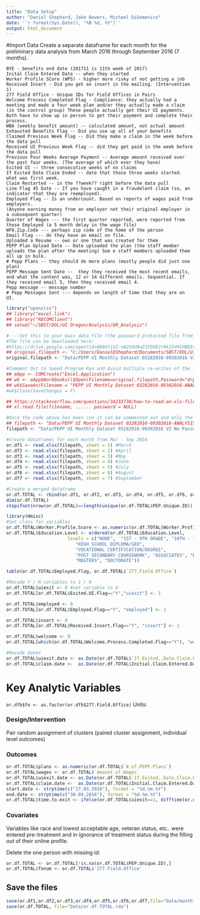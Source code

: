 ```yaml
---
title: "Data Setup"
author: "Daniel Shephard, Jake Bowers, Michael DiDomenico"
date: '`r format(Sys.Date(), "%B %d, %Y")`'
output: html_document
---
```


#Import Data
Create a separate dataframe for each month for the preliminary data analysis from March 2016 through September 2016 (7 months).

```
BYE - benefits end date (201711 is 11th week of 2017)
Inital Claim Entered Date -- when they started
Worker Profile SCore (WPS) - higher more risky of not getting a job
Received Insert - Did you get an insert in the mailing. (Intervention 1)
277 Field Office - Unique IDs for Field Offices in Pairs
Welcome Process Completed Flag - Compliance: they actually had a meeting and made a four week plan and/or they actually made a claim (in the control group) These people actually get their UI payments. Both have to show up in person to get their payment and complete their process.
WBA (weekly benefit amount) -- calculated amount, not actual amount
Exhausted Benefits Flag -- Did you use up all of your benefits
Claimed Previous Week Flag -- Did they make a claim in the week before the data pull
Received UI Previous Week Flag -- did they get paid in the week before the data pull
Previous Four Weeks Average Payment -- Average amount received over the past four weeks. (The average of which ever they have)
Exited UI -- three consecutive weeks of no claims
If Exited Date Claim Ended -- date that those three weeks started. what was first week.
Claim Restarted -- in the ??week?? right before the data pull
Line Flag 45 Date -- If you have caught in a fraudelent claim (so, an indicator that they are reemployed).
Employed Flag -- Is an undercount. Based on reports of wages paid from employers.
(Anyone earning money from an employer not their original employer in a subsequent quarter)
Quarter of Wages --- the first quarter reported, were reported from those Employed (a 5 month delay in the wage file)
WF0.Zip.Code --- perhaps zip code of the home of the person
Email Flag --- do they have an email on file.
Uploaded a Resume -- own or one that was created for them
PEPP Plan Upload Date -- Date uploaded the plan (the staff member uploads the plan after the meeting) Som e staff members uploaded them all up in bulk.
# Pepp Plans -- they should do more plans (mostly people did just one plan)
PEPP Message Sent Date --  they they received the most recent emails, and what the content was, 12 or 14 different emails. Sequential. If they received email 5, then they received email 4.
Pepp message -- message number
# Pepp Messages Sent --- depends on length of time that they are on UI.

```


```r
library("openxlsx")
## library("excel.link")
## library("RDCOMClient")
## setwd("~/SBST/DOL/UI Oregon/Analysis/OR_Analysis")

#----Set this to your main data file (the password protected file from DG)
#The file can be downloaded here:
#https://drive.google.com/open?id=0B8XYiVZ-nW2SOUNaZ1FDUDJrNk15VHlHNE8tTWNCUmdhbUZv
## original.filepath <- "C:/Users/DanielDShephard/Documents/SBST/DOL/UI Oregon/Analysis/Data/PEPP UI Monthly Dataset 03282016-09302016 V2.xlsx"
original.filepath <- "Data/PEPP UI Monthly Dataset 03282016-09302016 V2.xlsx"

#Comment Out to Speed Program Run and Avoid multiple re-writes of the file
## eApp <- COMCreate("Excel.Application")
## wk <- eApp$Workbooks()$Open(Filename=original.filepath,Password="drpepper")
## wk$SaveAs(Filename = "PEPP UI Monthly Dataset 03282016-09302016-ANALYSIS.xlsx", Password = '')
#wk$Close(SaveChanges = F)

## https://stackoverflow.com/questions/34233738/how-to-read-an-xls-file-that-is-encrypted-with-r
## xl.read.file(filename, ...... password = NULL)

#Once the code above has been run it can be commented out and only the line below is necessary for importing the data
## filepath <- "Data/PEPP UI Monthly Dataset 03282016-09302016-ANALYSIS.xlsx"
filepath <- "Data/PEPP UI Monthly Dataset 03282016-09302016 V2 No Password.xlsx" ## By hand remove the password protection.

#Create dataframes for each month from Mar - Sep 2016
or.df1 <- read.xlsx(filepath, sheet = 1) #March
or.df2 <- read.xlsx(filepath, sheet = 2) #April
or.df3 <- read.xlsx(filepath, sheet = 3) #May
or.df4 <- read.xlsx(filepath, sheet = 4) #June
or.df5 <- read.xlsx(filepath, sheet = 5) #July
or.df6 <- read.xlsx(filepath, sheet = 6) #August
or.df7 <- read.xlsx(filepath, sheet = 7) #September

#Create a merged dataframe
or.df.TOTAL <- rbind(or.df1, or.df2, or.df3, or.df4, or.df5, or.df6, or.df7)
dim(or.df.TOTAL)
stopifnot(nrow(or.df.TOTAL)==length(unique(or.df.TOTAL$PEP.Unique.ID))) #ensure there are no duplicate PEP IDs


```


```r
library(Hmisc)
#Set class for variables
or.df.TOTAL$Worker.Profile.Score <- as.numeric(or.df.TOTAL$Worker.Profile.Score)
or.df.TOTAL$Education.Level <- ordered(or.df.TOTAL$Education.Level,
				       levels = c("NONE",  "1ST - 9TH GRADE", "10TH - 12TH GRADE",
						  "HIGH SCHOOL DIPLOMA/GED",
						  "VOCATIONAL CERTIFICATION/DEGREE",
						  "POST SECONDARY COURSEWORK", "ASSOCIATES", "BACHELORS",
						  "MASTERS", "DOCTORATE"))

table(or.df.TOTAL$Employed.Flag, or.df.TOTAL$`277.Field.Office`)

#Recode Y / N variables to 1 / 0
or.df.TOTAL$uiexit <- 0 #set variable to 0
or.df.TOTAL[or.df.TOTAL$Exited.UI.Flag=="Y","uiexit"] <- 1

or.df.TOTAL$employed <- 0
or.df.TOTAL[or.df.TOTAL$Employed.Flag=="Y", "employed"] <- 1

or.df.TOTAL$insert <- 0
or.df.TOTAL[or.df.TOTAL$Received.Insert.Flag=="Y", "insert"] <- 1

or.df.TOTAL$welcome <- 0
or.df.TOTAL[which(or.df.TOTAL$Welcome.Process.Completed.Flag=="Y"), "welcome"] <- 1

#Recode dates
or.df.TOTAL$uiexit.date <- as.Date(or.df.TOTAL$`If.Exited,.Date.Claim.Ended`, origin = "1900-01-01")
or.df.TOTAL$claim.date <-  as.Date(or.df.TOTAL$Initial.Claim.Entered.Date, origin = "1900-01-01")
```


# Key Analytic Variables

`or.dfb$fo <- as.factor(or.dfb$277.Field.Office)`
Units: 

### Design/Intervention

Pair random assignment of clusters (paired cluster assignment, individual level outcomes)


### Outcomes

```r
or.df.TOTAL$plans <- as.numeric(or.df.TOTAL$`#.of.PEPP.Plans`)
or.df.TOTAL$wages <- or.df.TOTAL$`Amount.of.Wages`
or.df.TOTAL$uiexit.date <- as.Date(or.df.TOTAL$`If.Exited,.Date.Claim.Ended`, origin = "1900-01-01")
or.df.TOTAL$claim.date <-  as.Date(or.df.TOTAL$Initial.Claim.Entered.Date, origin = "1900-01-01")
start.date <- strptime(c("27.03.2016"), format = "%d.%m.%Y")
end.date <- strptime(c("30.09.2016"), format = "%d.%m.%Y")
or.df.TOTAL$time.to.exit <- ifelse(or.df.TOTAL$uiexit==1, difftime(or.df.TOTAL$uiexit.date, or.df.TOTAL$claim.date), difftime(end.date, start.date))
```

### Covariates

Variables like race and lowest acceptable age, veteran status, etc.. were
entered pre-treatment and in ignorance of treatment status during the filling
out of their online profile.



Delete the one person with missing id:

```r
or.df.TOTAL <- or.df.TOTAL[!is.na(or.df.TOTAL$PEP.Unique.ID),]
or.df.TOTAL$fonum <- or.df.TOTAL$'277.Field.Office'
```

## Save the files

```r
save(or.df1,or.df2,or.df3,or.df4,or.df5,or.df6,or.df7,file="Data/monthlyordat.rda")
save(or.df.TOTAL, file="Data/or.df.TOTAL.rda")

```

